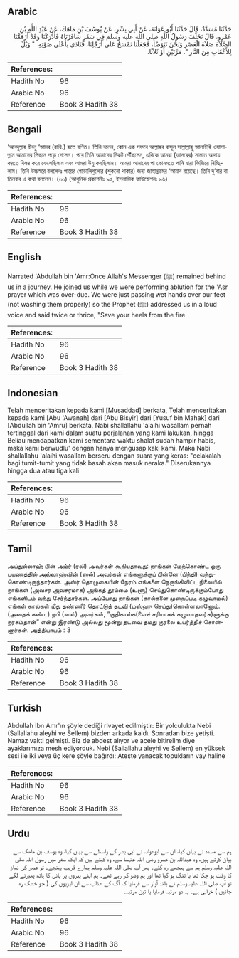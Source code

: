 ## Arabic


<div dir="rtl" lang="ar" style={{fontSize:'larger',backgroundColor:'#f8f9fa',padding:20}}>
حَدَّثَنَا مُسَدَّدٌ، قَالَ حَدَّثَنَا أَبُو عَوَانَةَ، عَنْ أَبِي بِشْرٍ، عَنْ يُوسُفَ بْنِ مَاهَكَ، عَنْ عَبْدِ اللَّهِ بْنِ عَمْرٍو، قَالَ تَخَلَّفَ رَسُولُ اللَّهِ صلى الله عليه وسلم فِي سَفَرٍ سَافَرْنَاهُ فَأَدْرَكَنَا وَقَدْ أَرْهَقْنَا الصَّلاَةَ صَلاَةَ الْعَصْرِ وَنَحْنُ نَتَوَضَّأُ، فَجَعَلْنَا نَمْسَحُ عَلَى أَرْجُلِنَا، فَنَادَى بِأَعْلَى صَوْتِهِ ‏ "‏ وَيْلٌ لِلأَعْقَابِ مِنَ النَّارِ ‏"‏‏.‏ مَرَّتَيْنِ أَوْ ثَلاَثًا‏.‏
</div>
<div style={{backgroundColor:'#f8f9fa',padding:20, marginBottom: 10}}><table> <thead> <tr> <th>References:</th> <th></th> </tr> </thead> <tbody><tr><td>Hadith No</td><td>96</td></tr><tr><td>Arabic No</td><td>96</td></tr><tr><td>Reference</td><td>Book 3 Hadith 38</td></tr></tbody></table></div>

## Bengali


<div dir="ltr" lang="bn" style={{fontSize:'larger',backgroundColor:'#f8f9fa',padding:20}}>
‘আবদুল্লাহ ইবনু ‘আমর (রাযি.) হতে বর্ণিত। তিনি বলেন, কোন এক সফরে আল্লাহর রাসূল সাল্লাল্লাহু আলাইহি ওয়াসাল্লাম আমাদের পিছনে পড়ে গেলেন। পরে তিনি আমাদের নিকট পৌঁছলেন, এদিকে আমরা (আসরের) সালাত আদায় করতে বিলম্ব করে ফেলেছিলাম এবং আমরা উযূ করছিলাম। আমরা আমাদের পা কোনমতে পানি দ্বারা ভিজিয়ে নিচ্ছিলাম। তিনি উচ্চস্বরে বললেনঃ পায়ের গোড়ালিগুলোর (শুকনো থাকার) জন্য জাহান্নামের ‘আযাব রয়েছে। তিনি দু’বার বা তিনবার এ কথা বললেন। (৬০) (আধুনিক প্রকাশনীঃ ৯৫, ইসলামিক ফাউন্ডেশনঃ ৯৬)
</div>
<div style={{backgroundColor:'#f8f9fa',padding:20, marginBottom: 10}}><table> <thead> <tr> <th>References:</th> <th></th> </tr> </thead> <tbody><tr><td>Hadith No</td><td>96</td></tr><tr><td>Arabic No</td><td>96</td></tr><tr><td>Reference</td><td>Book 3 Hadith 38</td></tr></tbody></table></div>

## English


<div dir="ltr" lang="en" style={{fontSize:'larger',backgroundColor:'#f8f9fa',padding:20}}>
Narrated 'Abdullah bin 'Amr:Once Allah's Messenger (ﷺ) remained behind us in a journey. He joined us while we were performing ablution for the 'Asr prayer which was over-due. We were just passing wet hands over our feet (not washing them properly) so the Prophet (ﷺ) addressed us in a loud voice and said twice or thrice, "Save your heels from the fire
</div>
<div style={{backgroundColor:'#f8f9fa',padding:20, marginBottom: 10}}><table> <thead> <tr> <th>References:</th> <th></th> </tr> </thead> <tbody><tr><td>Hadith No</td><td>96</td></tr><tr><td>Arabic No</td><td>96</td></tr><tr><td>Reference</td><td>Book 3 Hadith 38</td></tr></tbody></table></div>

## Indonesian


<div dir="ltr" lang="id" style={{fontSize:'larger',backgroundColor:'#f8f9fa',padding:20}}>
Telah menceritakan kepada kami [Musaddad] berkata, Telah menceritakan kepada kami [Abu 'Awanah] dari [Abu Bisyir] dari [Yusuf bin Mahak] dari [Abdullah bin 'Amru] berkata, Nabi shallallahu 'alaihi wasallam pernah tertinggal dari kami dalam suatu perjalanan yang kami lakukan, hingga Beliau mendapatkan kami sementara waktu shalat sudah hampir habis, maka kami berwudlu' dengan hanya mengusap kaki kami. Maka Nabi shallallahu 'alaihi wasallam berseru dengan suara yang keras: "celakalah bagi tumit-tumit yang tidak basah akan masuk neraka." Diserukannya hingga dua atau tiga kali
</div>
<div style={{backgroundColor:'#f8f9fa',padding:20, marginBottom: 10}}><table> <thead> <tr> <th>References:</th> <th></th> </tr> </thead> <tbody><tr><td>Hadith No</td><td>96</td></tr><tr><td>Arabic No</td><td>96</td></tr><tr><td>Reference</td><td>Book 3 Hadith 38</td></tr></tbody></table></div>

## Tamil


<div dir="ltr" lang="ta" style={{fontSize:'larger',backgroundColor:'#f8f9fa',padding:20}}>
அப்துல்லாஹ் பின் அம்ர் (ரலி) அவர்கள் கூறியதாவது: நாங்கள் மேற்கொண்ட ஒரு பயணத்தில் அல்லாஹ்வின் (ஸல்) அவர்கள் எங்களுக்குப் பின்னே (பிந்தி) வந்துகொண்டிருந்தார்கள். அஸ்ர் தொழுகையின் நேரம் எங்களை நெருங்கிவிட்ட நிலையில் நாங்கள் (அவசர அவசரமாக) அங்கத் தூய்மை (உளூ) செய்துகொண்டிருக்கும்போது எங்களிடம் வந்து சேர்ந்தார்கள். அப்போது நாங்கள் (கால்களை முறைப்படி கழுவாமல்) எங்கள் கால்கள் மீது தண்ணீர் தொட்டுத் தடவி (மஸ்ஹு செய்து)கொள்ளலானோம். (அதைக் கண்ட) நபி (ஸல்) அவர்கள், “குதிகால்க(ளைச் சரியாகக் கழுவாதவர்க)ளுக்கு நரகம்தான்” என்று இரண்டு அல்லது மூன்று தடவை தமது குரலை உயர்த்திச் சொன்னார்கள். அத்தியாயம் : 3
</div>
<div style={{backgroundColor:'#f8f9fa',padding:20, marginBottom: 10}}><table> <thead> <tr> <th>References:</th> <th></th> </tr> </thead> <tbody><tr><td>Hadith No</td><td>96</td></tr><tr><td>Arabic No</td><td>96</td></tr><tr><td>Reference</td><td>Book 3 Hadith 38</td></tr></tbody></table></div>

## Turkish


<div dir="ltr" lang="tr" style={{fontSize:'larger',backgroundColor:'#f8f9fa',padding:20}}>
Abdullah İbn Amr'ın şöyle dediği rivayet edilmiştir: Bir yolculukta Nebi (Sallallahu aleyhi ve Sellem) bizden arkada kaldı. Sonradan bize yetişti. Namaz vakti gelmişti. Biz de abdest alıyor ve acele bitirelim diye ayaklarımıza mesh ediyorduk. Nebi (Sallallahu aleyhi ve Sellem) en yüksek sesi ile iki veya üç kere şöyle bağırdı: Ateşte yanacak topukların vay haline
</div>
<div style={{backgroundColor:'#f8f9fa',padding:20, marginBottom: 10}}><table> <thead> <tr> <th>References:</th> <th></th> </tr> </thead> <tbody><tr><td>Hadith No</td><td>96</td></tr><tr><td>Arabic No</td><td>96</td></tr><tr><td>Reference</td><td>Book 3 Hadith 38</td></tr></tbody></table></div>

## Urdu


<div dir="rtl" lang="ur" style={{fontSize:'larger',backgroundColor:'#f8f9fa',padding:20}}>
ہم سے مسدد نے بیان کیا، ان سے ابوعوانہ نے ابی بشر کے واسطے سے بیان کیا، وہ یوسف بن ماھک سے بیان کرتے ہیں، وہ عبداللہ بن عمرو رضی اللہ عنہما سے، وہ کہتے ہیں کہ ایک سفر میں رسول اللہ صلی اللہ علیہ وسلم ہم سے پیچھے رہ گئے۔ پھر آپ صلی اللہ علیہ وسلم ہمارے قریب پہنچے۔ تو عصر کی نماز کا وقت ہو چکا تھا یا تنگ ہو گیا تھا اور ہم وضو کر رہے تھے۔ ہم اپنے پیروں پر پانی کا ہاتھ پھیرنے لگے تو آپ صلی اللہ علیہ وسلم نے بلند آواز سے فرمایا کہ آگ کے عذاب سے ان ایڑیوں کی ( جو خشک رہ جائیں ) خرابی ہے۔ یہ دو مرتبہ فرمایا یا تین مرتبہ۔
</div>
<div style={{backgroundColor:'#f8f9fa',padding:20, marginBottom: 10}}><table> <thead> <tr> <th>References:</th> <th></th> </tr> </thead> <tbody><tr><td>Hadith No</td><td>96</td></tr><tr><td>Arabic No</td><td>96</td></tr><tr><td>Reference</td><td>Book 3 Hadith 38</td></tr></tbody></table></div>
